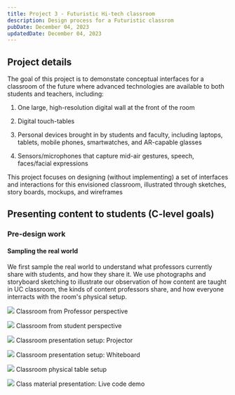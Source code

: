 ```yaml
---
title: Project 3 - Futuristic Hi-tech classroom
description: Design process for a Futuristic classrom
pubDate: December 04, 2023
updatedDate: December 04, 2023
---
```


## Project details

The goal of this project is to demonstate conceptual interfaces for a classroom of the future where advanced technologies are available to both students and teachers, including:

1. One large, high-resolution digital wall at the front of the room 

2. Digital touch-tables

3. Personal devices brought in by students and faculty, including laptops, tablets, mobile phones, smartwatches, and AR-capable glasses

4. Sensors/microphones that capture mid-air gestures, speech, faces/facial expressions

This project focuses on designing (without implementing) a set of interfaces and interactions for this envisioned classroom, illustrated through sketches, story boards, mockups, and wireframes

## Presenting content to students (C-level goals)

### Pre-design work

#### Sampling the real world

We first sample the real world to understand what professors currently share with students, and how they share it. We use photographs and storyboard sketching to illustrate our observation of how content are taught in UC classroom, the kinds of content professors share, and how everyone interracts with the room's physical setup.

<div class="grid gap-2 grid-cols-2 md:grid-cols-3">

![](/project-3-cs5167/classroom-photo-prof-perspective.jpg)
Classroom from Professor perspective

![](/project-3-cs5167/classroom-photo-student-perspective.jpg)
Classroom from student perspective

![](/project-3-cs5167/classroom-photo-board-setup.jpg)
Classroom presentation setup: Projector

![](/project-3-cs5167/classroom-photo-whiteboard.jpg)
Classroom presentation setup: Whiteboard

![](/project-3-cs5167/classroom-photo-tables.jpg)
Classroom physical table setup

![](/project-3-cs5167/classroom-photo-code-demo.jpg)
Class material presentation: Live code demo
</div>
